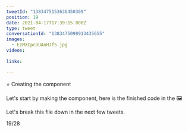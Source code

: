 ```yaml
---
tweetId: "1383475153636450309"
position: 19
date: 2021-04-17T17:39:15.000Z
type: tweet
conversationId: "1383475098913435655"
images:
  - EzMXCpcUUAoHJf5.jpg
videos:
  
links:
  
---
```

⭐ Creating the component 

Let's start by making the component, here is the finished code in the 🖼️ 

Let's break this file down in the next few tweets.

19/28 
